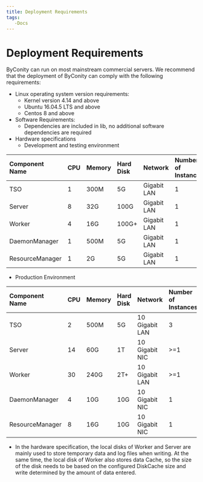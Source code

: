 ```yaml
---
title: Deployment Requirements
tags:
   -Docs
---
```


# Deployment Requirements

ByConity can run on most mainstream commercial servers. We recommend that the deployment of ByConity can comply with the following requirements:

- Linux operating system version requirements:
   - Kernel version 4.14 and above
   - Ubuntu 16.04.5 LTS and above
   - Centos 8 and above
- Software Requirements:
   - Dependencies are included in lib, no additional software dependencies are required
- Hardware specifications
   - Development and testing environment

| Component Name | CPU | Memory | Hard Disk | Network | Number of Instances |
| :-------------- | :-- | :--- | :---- | :------- | :----- |
| TSO | 1 | 300M | 5G | Gigabit LAN | 1 |
| Server | 8 | 32G | 100G | Gigabit LAN | 1 |
| Worker | 4 | 16G | 100G+ | Gigabit LAN | 1 |
| DaemonManager | 1 | 500M | 5G | Gigabit LAN | 1 |
| ResourceManager | 1 | 2G | 5G | Gigabit LAN | 1 |

- Production Environment

| Component Name | CPU | Memory | Hard Disk | Network | Number of Instances |
| :-------------- | :-- | :--- | :--- | :------- | :----- |
| TSO | 2 | 500M | 5G | 10 Gigabit LAN | 3 |
| Server | 14 | 60G | 1T | 10 Gigabit NIC | >=1 |
| Worker | 30 | 240G | 2T+ | 10 Gigabit LAN | >=1 |
| DaemonManager | 4 | 10G | 10G | 10 Gigabit NIC | 1 |
| ResourceManager | 8 | 16G | 10G | 10 Gigabit NIC | 1 |

- In the hardware specification, the local disks of Worker and Server are mainly used to store temporary data and log files when writing. At the same time, the local disk of Worker also stores data Cache, so the size of the disk needs to be based on the configured DiskCache size and write determined by the amount of data entered.